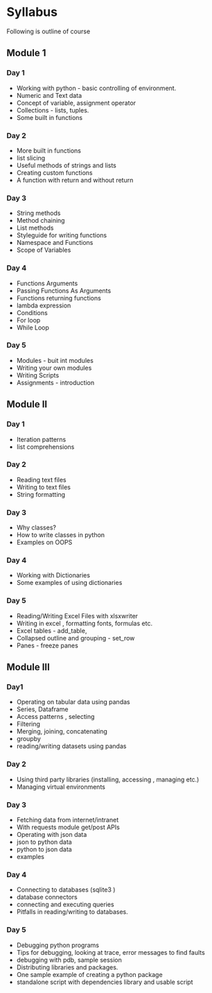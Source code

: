 # Syllabus

Following is outline of course 

## Module 1

### Day 1 
 - Working with python - basic controlling of environment.
 - Numeric and Text data
 - Concept of variable, assignment operator
 - Collections - lists, tuples.
 - Some built in functions

### Day 2 
 - More built in functions
 - list slicing
 - Useful methods of strings and lists
 - Creating custom functions
 - A function with return and without return
 
### Day 3 
 - String methods
 - Method chaining
 - List methods
 - Styleguide for writing functions
 - Namespace and Functions
 - Scope of Variables

### Day 4 
 - Functions Arguments
 - Passing Functions As Arguments
 - Functions returning functions
 - lambda expression
 - Conditions
 - For loop
 - While Loop
 
### Day 5
 - Modules - buit int modules
 - Writing your own modules
 - Writing Scripts
 - Assignments - introduction

## Module II

### Day 1
 - Iteration patterns
 - list comprehensions

### Day 2
 - Reading text files
 - Writing to text files
 - String formatting

### Day 3
 - Why classes?
 - How to write classes in python
 - Examples on OOPS
 
### Day 4
 - Working with Dictionaries
 - Some examples of using dictionaries
 
### Day 5
 - Reading/Writing Excel Files with xlsxwriter
 - Writing in excel , formatting fonts, formulas etc.
 - Excel tables - add_table,
 - Collapsed outline and grouping - set_row
 - Panes - freeze panes

## Module III

### Day1
 - Operating on tabular data using pandas
 - Series, Dataframe
 - Access patterns , selecting
 - Filtering
 - Merging, joining, concatenating
 - groupby
 - reading/writing datasets using pandas

### Day 2
 - Using third party libraries (installing, accessing , managing etc.)
 - Managing virtual environments
 
### Day 3
 - Fetching data from internet/intranet
 - With requests module get/post APIs
 - Operating with json data
 - json to python data
 - python to json data
 - examples
 
### Day 4
 - Connecting to databases (sqlite3 )
 - database connectors
 - connecting and executing queries
 - Pitfalls in reading/writing to databases.
 
### Day 5
 - Debugging python programs
 - Tips for debugging, looking at trace, error messages to find faults
 - debugging with pdb, sample session
 - Distributing libraries and packages.
 - One sample example of creating a python package
 - standalone script with dependencies library and usable script
